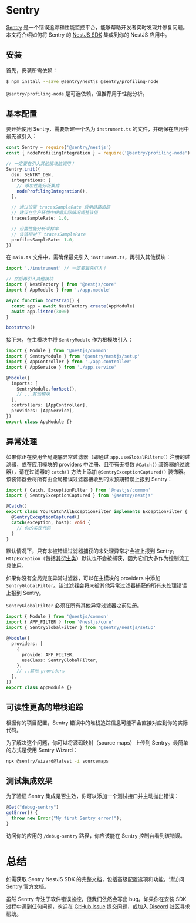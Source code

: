 # Sentry

[Sentry](https://sentry.io) 是一个错误追踪和性能监控平台，能够帮助开发者实时发现并修复问题。本文将介绍如何将 Sentry 的 [NestJS SDK](https://docs.sentry.io/platforms/javascript/guides/nestjs/) 集成到你的 NestJS 应用中。

## 安装

首先，安装所需依赖：

```bash
$ npm install --save @sentry/nestjs @sentry/profiling-node
```

<CalloutInfo>

`@sentry/profiling-node` 是可选依赖，但推荐用于性能分析。

</CalloutInfo>

## 基本配置

要开始使用 Sentry，需要新建一个名为 `instrument.ts` 的文件，并确保在应用中最先被引入：

```ts filename='instrument.ts'
const Sentry = require('@sentry/nestjs')
const { nodeProfilingIntegration } = require('@sentry/profiling-node')

// 一定要在引入其他模块前调用！
Sentry.init({
  dsn: SENTRY_DSN,
  integrations: [
    // 添加性能分析集成
    nodeProfilingIntegration(),
  ],

  // 通过设置 tracesSampleRate 启用链路追踪
  // 建议在生产环境中根据实际情况调整该值
  tracesSampleRate: 1.0,

  // 设置性能分析采样率
  // 该值相对于 tracesSampleRate
  profilesSampleRate: 1.0,
})
```

在 `main.ts` 文件中，需确保最先引入 `instrument.ts`，再引入其他模块：

```ts filename='main.ts'
import './instrument' // 一定要最先引入！

// 然后再引入其他模块
import { NestFactory } from '@nestjs/core'
import { AppModule } from './app.module'

async function bootstrap() {
  const app = await NestFactory.create(AppModule)
  await app.listen(3000)
}

bootstrap()
```

接下来，在主模块中将 `SentryModule` 作为根模块引入：

```ts filename='app.module.ts'
import { Module } from '@nestjs/common'
import { SentryModule } from '@sentry/nestjs/setup'
import { AppController } from './app.controller'
import { AppService } from './app.service'

@Module({
  imports: [
    SentryModule.forRoot(),
    // ...其他模块
  ],
  controllers: [AppController],
  providers: [AppService],
})
export class AppModule {}
```

## 异常处理

如果你正在使用全局兜底异常过滤器（即通过 `app.useGlobalFilters()` 注册的过滤器，或在应用模块的 providers 中注册、且带有无参数 `@Catch()` 装饰器的过滤器），请在过滤器的 `catch()` 方法上添加 `@SentryExceptionCaptured()` 装饰器。该装饰器会将所有由全局错误过滤器接收到的未预期错误上报到 Sentry：

```ts
import { Catch, ExceptionFilter } from '@nestjs/common'
import { SentryExceptionCaptured } from '@sentry/nestjs'

@Catch()
export class YourCatchAllExceptionFilter implements ExceptionFilter {
  @SentryExceptionCaptured()
  catch(exception, host): void {
    // 你的实现代码
  }
}
```

默认情况下，只有未被错误过滤器捕获的未处理异常才会被上报到 Sentry。`HttpException`（包括[其衍生类](/exception-filters#built-in-http-exceptions)）默认也不会被捕获，因为它们大多作为控制流工具使用。

如果你没有全局兜底异常过滤器，可以在主模块的 providers 中添加 `SentryGlobalFilter`。该过滤器会将未被其他异常过滤器捕获的所有未处理错误上报到 Sentry。

<CalloutInfo type="warning">

`SentryGlobalFilter` 必须在所有其他异常过滤器之前注册。

</CalloutInfo>

```ts filename='app.module.ts'
import { Module } from '@nestjs/common'
import { APP_FILTER } from '@nestjs/core'
import { SentryGlobalFilter } from '@sentry/nestjs/setup'

@Module({
  providers: [
    {
      provide: APP_FILTER,
      useClass: SentryGlobalFilter,
    },
    // ..其他 providers
  ],
})
export class AppModule {}
```

## 可读性更高的堆栈追踪

根据你的项目配置，Sentry 错误中的堆栈追踪信息可能不会直接对应到你的实际代码。

为了解决这个问题，你可以将源码映射（source maps）上传到 Sentry。最简单的方式是使用 Sentry Wizard：

```bash
npx @sentry/wizard@latest -i sourcemaps
```

## 测试集成效果

为了验证 Sentry 集成是否生效，你可以添加一个测试接口并主动抛出错误：

```ts
@Get("debug-sentry")
getError() {
  throw new Error("My first Sentry error!");
}
```

访问你的应用的 `/debug-sentry` 路径，你应该能在 Sentry 控制台看到该错误。

# 总结

如需获取 Sentry NestJS SDK 的完整文档，包括高级配置选项和功能，请访问 [Sentry 官方文档](https://docs.sentry.io/platforms/javascript/guides/nestjs/)。

虽然 Sentry 专注于软件错误监控，但我们依然会写出 bug。如果你在安装 SDK 过程中遇到任何问题，欢迎在 [GitHub Issue](https://github.com/getsentry/sentry-javascript/issues) 提交问题，或加入 [Discord](https://discord.com/invite/sentry) 社区寻求帮助。
